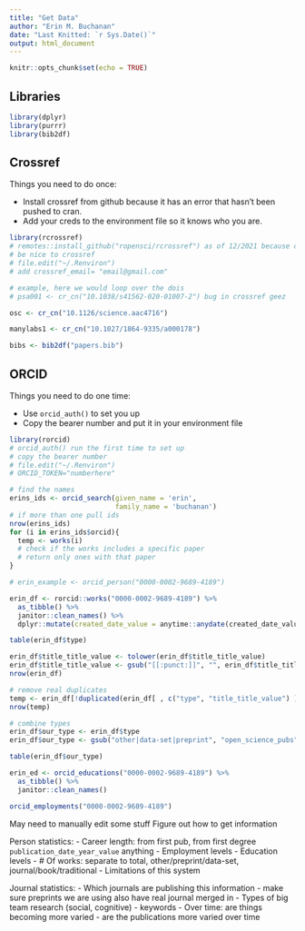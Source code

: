 ```yaml
---
title: "Get Data"
author: "Erin M. Buchanan"
date: "Last Knitted: `r Sys.Date()`"
output: html_document
---
```


```r
knitr::opts_chunk$set(echo = TRUE)
```

## Libraries

```r
library(dplyr)
library(purrr)
library(bib2df)
```

## Crossref

Things you need to do once:

  - Install crossref from github because it has an error that hasn't been pushed to cran.
  - Add your creds to the environment file so it knows who you are. 

```r
library(rcrossref)
# remotes::install_github("ropensci/rcrossref") as of 12/2021 because of error in crul
# be nice to crossref
# file.edit("~/.Renviron")
# add crossref_email= "email@gmail.com"

# example, here we would loop over the dois 
# psa001 <- cr_cn("10.1038/s41562-020-01007-2") bug in crossref geez

osc <- cr_cn("10.1126/science.aac4716")

manylabs1 <- cr_cn("10.1027/1864-9335/a000178")

bibs <- bib2df("papers.bib")
```

## ORCID

Things you need to do one time:

- Use `orcid_auth()` to set you up
- Copy the bearer number and put it in your environment file 

```r
library(rorcid)
# orcid_auth() run the first time to set up
# copy the bearer number 
# file.edit("~/.Renviron")
# ORCID_TOKEN="numberhere"

# find the names
erins_ids <- orcid_search(given_name = 'erin',
                          family_name = 'buchanan')
# if more than one pull ids 
nrow(erins_ids)
for (i in erins_ids$orcid){
  temp <- works(i)
  # check if the works includes a specific paper 
  # return only ones with that paper 
}

# erin_example <- orcid_person("0000-0002-9689-4189")

erin_df <- rorcid::works("0000-0002-9689-4189") %>%
  as_tibble() %>%
  janitor::clean_names() %>%
  dplyr::mutate(created_date_value = anytime::anydate(created_date_value/1000))

table(erin_df$type)

erin_df$title_title_value <- tolower(erin_df$title_title_value)
erin_df$title_title_value <- gsub("[[:punct:]]", "", erin_df$title_title_value)
nrow(erin_df)

# remove real duplicates
temp <- erin_df[!duplicated(erin_df[ , c("type", "title_title_value") ]), ]
nrow(temp)

# combine types
erin_df$our_type <- erin_df$type
erin_df$our_type <- gsub("other|data-set|preprint", "open_science_pubs", erin_df$our_type)

table(erin_df$our_type)

erin_ed <- orcid_educations("0000-0002-9689-4189") %>% 
  as_tibble() %>%
  janitor::clean_names() 

orcid_employments("0000-0002-9689-4189")

```

May need to manually edit some stuff
Figure out how to get information 

Person statistics: 
- Career length: from first pub, from first degree
  `publication_date_year_value` anything 
- Employment levels
- Education levels
- # Of works: separate to total, other/preprint/data-set, journal/book/traditional
- Limitations of this system 

Journal statistics: 
- Which journals are publishing this information
  - make sure preprints we are using also have real journal merged in 
- Types of big team research (social, cognitive)
  - keywords 
- Over time: are things becoming more varied
  - are the publications more varied over time 